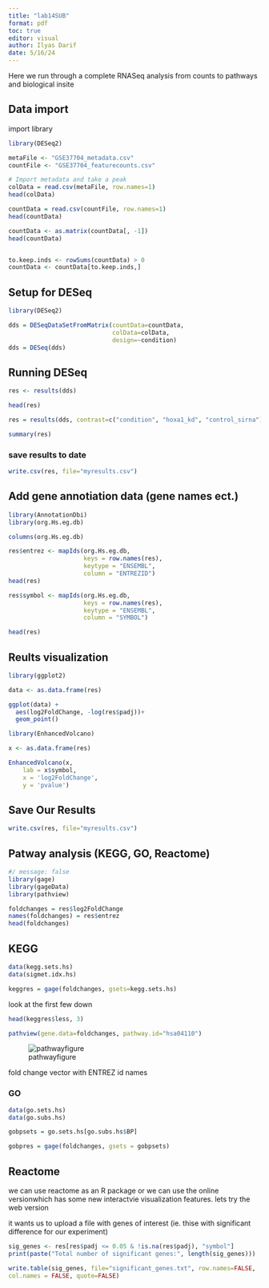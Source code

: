 ```yaml
---
title: "lab14SUB"
format: pdf
toc: true
editor: visual
author: Ilyas Darif
date: 5/16/24
---
```


Here we run through a complete RNASeq analysis from counts to pathways and biological insite

## Data import

import library

```r
library(DESeq2)
```

```r
metaFile <- "GSE37704_metadata.csv"
countFile <- "GSE37704_featurecounts.csv"

# Import metadata and take a peak
colData = read.csv(metaFile, row.names=1)
head(colData)
```

```r
countData = read.csv(countFile, row.names=1)
head(countData)
```

```r
countData <- as.matrix(countData[, -1])
head(countData)
```

```r

```

```r
to.keep.inds <- rowSums(countData) > 0
countData <- countData[to.keep.inds,]
```

## Setup for DESeq

```r
library(DESeq2)

dds = DESeqDataSetFromMatrix(countData=countData,
                             colData=colData,
                             design=~condition)
dds = DESeq(dds)
```

## Running DESeq

```r

res <- results(dds)

```

```r
head(res)
```

```r
res = results(dds, contrast=c("condition", "hoxa1_kd", "control_sirna"))

summary(res)
```

### save results to date

```r
write.csv(res, file="myresults.csv")
```

## Add gene annotiation data (gene names ect.)

```r
library(AnnotationDbi)
library(org.Hs.eg.db)
```

```r
columns(org.Hs.eg.db)
```

```r
res$entrez <- mapIds(org.Hs.eg.db, 
                     keys = row.names(res),
                     keytype = "ENSEMBL",
                     column = "ENTREZID")
head(res)
```

```r
res$symbol <- mapIds(org.Hs.eg.db, 
                     keys = row.names(res),
                     keytype = "ENSEMBL",
                     column = "SYMBOL")

head(res)
```

## Reults visualization

```r
library(ggplot2)

data <- as.data.frame(res)

ggplot(data) +
  aes(log2FoldChange, -log(res$padj))+
  geom_point()

```

```r
library(EnhancedVolcano)

x <- as.data.frame(res)

EnhancedVolcano(x, 
    lab = x$symbol,
    x = 'log2FoldChange',
    y = 'pvalue')
```

## Save Our Results

```r
write.csv(res, file="myresults.csv")
```

## Patway analysis (KEGG, GO, Reactome)

```r
#/ message: false
library(gage)
library(gageData)
library(pathview)

```

```r
foldchanges = res$log2FoldChange
names(foldchanges) = res$entrez
head(foldchanges)
```

## KEGG

```r
data(kegg.sets.hs)
data(sigmet.idx.hs)

keggres = gage(foldchanges, gsets=kegg.sets.hs)

```

look at the first few down

```r
head(keggres$less, 3)
```

```r
pathview(gene.data=foldchanges, pathway.id="hsa04110")
```

![pathwayfigure](hsa04110.pathview.png)

fold change vector with ENTREZ id names

### GO

```r
data(go.sets.hs)
data(go.subs.hs)

gobpsets = go.sets.hs[go.subs.hs$BP]

gobpres = gage(foldchanges, gsets = gobpsets)
```

## Reactome

we can use reactome as an R package or we can use the online versionwhich has some new interactvie visualization features. lets try the web version

it wants us to upload a file with genes of interest (ie. thise with significant difference for our experiment)

```r
sig_genes <- res[res$padj <= 0.05 & !is.na(res$padj), "symbol"]
print(paste("Total number of significant genes:", length(sig_genes)))
```

```r
write.table(sig_genes, file="significant_genes.txt", row.names=FALSE,
col.names = FALSE, quote=FALSE)
```
